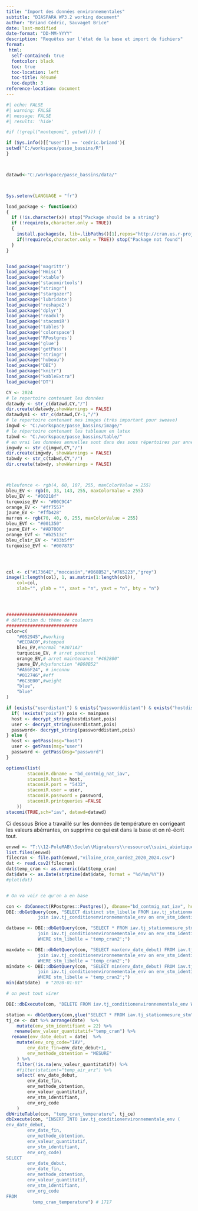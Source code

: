 ```yaml
---
title: "Import des données environnementales"
subtitle: "DIASPARA WP3.2 working document"
author: "Briand Cédric, Sauvaget Brice"
date: last-modified
date-format: "DD-MM-YYYY"
description: "Requêtes sur l'état de la base et import de fichiers"
format:
 html:
  self-contained: true
  fontcolor: black
  toc: true
  toc-location: left
  toc-title: Résumé
  toc-depth: 3
reference-location: document
---
```





```r
#| echo: FALSE
#| warning: FALSE
#| message: FALSE
#| results: 'hide'

#if (!grepl("montepomi", getwd())) {

if (Sys.info()[["user"]] == 'cedric.briand'){
setwd("C:/workspace/passe_bassins/R")
}



datawd<-"C:/workspace/passe_bassins/data/"



Sys.setenv(LANGUAGE = "fr")

load_package <- function(x)
{
  if (!is.character(x)) stop("Package should be a string")
  if (!require(x,character.only = TRUE))
  {
    install.packages(x, lib=.libPaths()[1],repos="http://cran.us.r-project.org", dep=TRUE)
    if(!require(x,character.only = TRUE)) stop("Package not found")
  }
}


load_package('magrittr')
load_package('Hmisc')
load_package('xtable')
load_package('stacomirtools')
load_package("stringr")
load_package("stargazer")
load_package('lubridate')
load_package('reshape2')
load_package('dplyr')
load_package('readxl')
load_package('stacomiR')
load_package('tables')
load_package('colorspace')
load_package('RPostgres')
load_package('glue')
load_package('getPass')
load_package('stringr')
load_package('hubeau')
load_package("DBI")
load_package("knitr")
load_package("kableExtra")
load_package("DT")

CY <- 2024
# le repertoire contenant les données
datawdy <- str_c(datawd,CY,"/")
dir.create(datawdy,showWarnings = FALSE)
datawdym1 <- str_c(datawd,CY-1,"/")
# le repertoire contenant mes images (très important pour sweave)
imgwd <- "C:/workspace/passe_bassins/image/"
# le répertoire contenant les tableaux en latex
tabwd <- "C:/workspace/passe_bassins/table/"
# en vrai les données annuelles sont dans des sous répertoires par année
imgwdy <- str_c(imgwd,CY,"/")
dir.create(imgwdy, showWarnings = FALSE)
tabwdy <- str_c(tabwd,CY,"/")
dir.create(tabwdy, showWarnings = FALSE)



#bleufonce <- rgb(4, 60, 107, 255, maxColorValue = 255)
bleu_EV <- rgb(0, 33, 143, 255, maxColorValue = 255)
bleu_EV <- "#00218f"
turquoise_EV <- "#00C9C4"
orange_EV <- "#ff7557"
jaune_EV <- "#ffb428"
marron <- rgb(70, 40, 0, 255, maxColorValue = 255)
bleu_EVf <- "#001350"
jaune_EVf <- "#AD7000"
orange_EVf <- "#b2513c"
bleu_clair_EV <- "#33b5ff"
turquoise_EVf <- "#007873"




col <- c("#17364E","moccasin","#B68B52","#765223","grey")
image(1:length(col), 1, as.matrix(1:length(col)), 
    col=col,
    xlab="", ylab = "", xaxt = "n", yaxt = "n", bty = "n")




###########################
# définition du thème de couleurs
###########################
color=c(
    "#052945",#working
    "#ECDAC0",#stopped
    bleu_EV,#normal "#3071A2"
    turquoise_EV, # arret ponctuel
    orange_EV,# arret maintenance "#462800"
    jaune_EV,#dysfunction "#B68B52"
    "#A66F24", # inconnu
    "#012746",#eff
    "#6C3E00",#weight
    "blue",
    "blue"
)

if (exists("userdistant") & exists("passworddistant") & exists("hostdistant") & exists("mainpass")) {
  if( !exists("pois")) pois <- mainpass
  host <- decrypt_string(hostdistant,pois)
  user <- decrypt_string(userdistant,pois)
  password<- decrypt_string(passworddistant,pois)
} else {
  host <- getPass(msg="host")
  user <- getPass(msg="user")
  password <- getPass(msg="password")
}

options(list(
        stacomiR.dbname = "bd_contmig_nat_iav",
        stacomiR.host = host,
        stacomiR.port = "5432",
        stacomiR.user = user,
        stacomiR.password = password,
        stacomiR.printqueries =FALSE
    ))
stacomi(TRUE,sch="iav", datawd=datawd)

```


Ci dessous Brice a travaillé sur les données de température en corrigeant les valeurs
abérrantes, on supprime ce qui est dans la base et on ré-écrit tout.

```r
envwd <- "T:\\12-PoleMAB\\Socle\\Migrateurs\\ressource\\suivi_abiotique\\temperatures\\"
list.files(envwd)
filecran <- file.path(envwd,"vilaine_cran_corde2_2020_2024.csv")
dat <- read.csv2(filecran)
dat$temp_cran <- as.numeric(dat$temp_cran)
dat$date <- as.Date(strptime(dat$date, format = "%d/%m/%Y"))
#plot(dat)


# On va voir ce qu'on a en base

con <- dbConnect(RPostgres::Postgres(), dbname="bd_contmig_nat_iav", host=host, port=5432, user=user, password=password)
DBI::dbGetQuery(con, "SELECT distinct stm_libelle FROM iav.tj_stationmesure_stm
            join iav.tj_conditionenvironnementale_env on env_stm_identifiant = stm_identifiant;")

datbase <- DBI::dbGetQuery(con, "SELECT * FROM iav.tj_stationmesure_stm
            join iav.tj_conditionenvironnementale_env on env_stm_identifiant = stm_identifiant
            WHERE stm_libelle = 'temp_cran2';")

maxdate <- DBI::dbGetQuery(con, "SELECT max(env_date_debut) FROM iav.tj_stationmesure_stm
            join iav.tj_conditionenvironnementale_env on env_stm_identifiant = stm_identifiant
            WHERE stm_libelle = 'temp_cran2';")      
mindate <- DBI::dbGetQuery(con, "SELECT min(env_date_debut) FROM iav.tj_stationmesure_stm
            join iav.tj_conditionenvironnementale_env on env_stm_identifiant = stm_identifiant
            WHERE stm_libelle = 'temp_cran2';")
min(dat$date)  # "2020-01-01"

# on peut tout virer

DBI::dbExecute(con, "DELETE FROM iav.tj_conditionenvironnementale_env WHERE env_stm_identifiant=22") # 1081

station <- dbGetQuery(con,glue("SELECT * FROM iav.tj_stationmesure_stm"))
tj_ce <- dat %>% arrange(date)  %>%
    mutate(env_stm_identifiant = 22) %>%
   rename(env_valeur_quantitatif="temp_cran") %>%
  rename(env_date_debut = date)  %>%
    mutate(env_org_code="IAV",
        env_date_fin=env_date_debut+1,
        env_methode_obtention = "MESURE"
    ) %>%
    filter(!is.na(env_valeur_quantitatif)) %>%
    #filter(station!="temp_air_arz") %>%
    select( env_date_debut,
        env_date_fin,
        env_methode_obtention,
        env_valeur_quantitatif,
        env_stm_identifiant,
        env_org_code
    )
dbWriteTable(con, "temp_cran_temperature", tj_ce)
dbExecute(con, "INSERT INTO iav.tj_conditionenvironnementale_env (
env_date_debut,
        env_date_fin,
        env_methode_obtention,
        env_valeur_quantitatif,
        env_stm_identifiant,
        env_org_code)
SELECT 
        env_date_debut,
        env_date_fin,
        env_methode_obtention,
        env_valeur_quantitatif,
        env_stm_identifiant,
        env_org_code
FROM 
          temp_cran_temperature") # 1717
```

